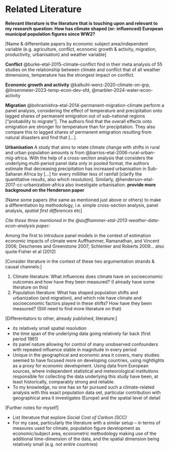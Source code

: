 # Related Literature

**Relevant literature is the literature that is touching upon and relevant to my research question: How has climate shaped (or: influenced) European municipal population figures since WW2?**

\[Name & differentiate papers by economic subject area/independent variable (e.g. agriculture, conflict, economic growth & activity, migration, productivity, urbanisation) and weather variable\]

**Conflict** @burke-etal-2015-climate-conflict find in their meta analysis of 55 studies on the relationship between climate and conflict that of all weather dimensions, temperature has the strongest impact on conflict.

**Economic growth and activity** @kalkuhl-wenz-2020-climate-on-grp, @linsenmeier-2023-temp-econ-dev-sfd, @marbler-2024-water-econ-activity

**Migration** @bohramishra-etal-2014-permanent-migration-climate perform a panel analysis, considering the effect of temperature and precipitation onto lagged shares of permanent emigration out of sub-national regions \["probability to migrate"\].
The authors find that the overall effects onto emigration are stronger for temperature than for precipitation.
They also compare this to lagged shares of permanent emigration resulting from natural disasters and find that \[...\].

**Urbanisation** A study that aims to relate climate change with shifts in rural and urban population amounts is from @barrios-etal-2006-rural-urban-mig-africa.
With the help of a cross-section analysis that considers the underlying multi-period panel data only in pooled format, the authors estimate that decreasing precipitation has increased urbanisation in Sub-Saharan Africa by \[...\] for every milliliter less of rainfall \[clarify the quantitative results, also which resolution\].
Similarly, @henderson-etal-2017-cc-urbanization-africa also investigate urbanisation.
**provide more background on the Henderson paper**

\[Name some papers (the same as mentioned just above or others) to make a differentiation by methodology, i.e. simple cross-section analysis, panel analysis, *spatial first differences* etc\]

*Cite those three mentioned in the @auffhammer-etal-2013-weather-data-econ-analysis paper:*

Among the first to introduce panel models in the context of estimation economic impacts of climate were Auffhammer, Ramanathan, and Vincent 2006; Deschenes and Greenstone 2007; Schlenker and Roberts 2009...
also quote Fisher et al (2012)

\[Consider literature in the context of these two argumentation strands & causal channels:\]

1.  Climate literature: What influences does climate have on socioeconomic outcomes and how have they been measured? (I already have some literature on this)
2.  Population literature: What has shaped population shifts and urbanization (and migration), and which role have climate and socioeconomic factors played in these shifts? How have they been measured? (Still need to find more literature on that)

\[Differentiators to other, already published, literature:\]

-   its relatively small spatial resolution
-   the time span of the underlying data going relatively far back (first period 1961)
-   its panel nature allowing for control of many unobserved confounders with repeated influence stable in magnitude in every period
-   Unique in the geographical and economic area it covers, many studies seemed to have focused more on developing countries, using nightlights as a proxy for economic development. Using data from European sources, where independent statistical and meteorological institutions responsible for collecting the data underlying this study have been, at least historically, comparably strong and reliable.
-   To my knowledge, no one has so far pursued such a climate-related analysis with this exact population data set, particular contribution with geographical area it investigates (Europe) and the spatial level of detail

\[Further notes for myself\]

-   List literature that explore *Social Cost of Carbon (SCC)*
-   For my case, particularly the literature with a similar setup -- in terms of measures used for climate, population figure development as economic/subject area, econometric methodology making use of the additional time-dimension of the data, and the spatial dimension being relatively small (e.g. not entire countries)
